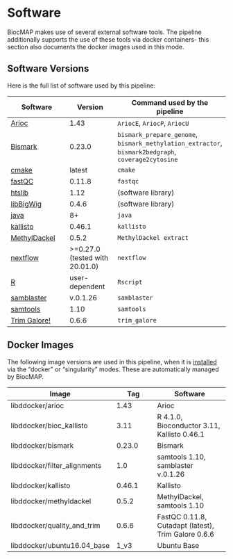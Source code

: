 # Software {#software}

BiocMAP makes use of several external software tools. The pipeline additionally supports the use of these tools via docker containers- this section also documents the docker images used in this mode.

## Software Versions

Here is the full list of software used by this pipeline:
    
Software | Version | Command used by the pipeline |
| ----- | ---- | ------- |
|[Arioc](https://github.com/RWilton/Arioc) | 1.43 | `AriocE`, `AriocP`, `AriocU` |
|[Bismark](https://www.bioinformatics.babraham.ac.uk/projects/bismark/) | 0.23.0 | `bismark_prepare_genome`, `bismark_methylation_extractor`, `bismark2bedgraph`, `coverage2cytosine` |
|[cmake](https://cmake.org/) | latest | `cmake` |
|[fastQC](http://www.bioinformatics.babraham.ac.uk/projects/fastqc) | 0.11.8 | `fastqc` |
|[htslib](http://www.htslib.org/download/) | 1.12 | (software library) |
|[libBigWig](https://github.com/dpryan79/libBigWig) | 0.4.6 | (software library) |
|[java](http://www.oracle.com/technetwork/java/javase/downloads/index.html) | 8+ | `java` |
|[kallisto](https://pachterlab.github.io/kallisto/source) | 0.46.1 | `kallisto` |
|[MethylDackel](https://github.com/dpryan79/MethylDackel) | 0.5.2 | `MethylDackel extract` |
|[nextflow](https://www.nextflow.io/docs/latest/getstarted.html) | >=0.27.0 (tested with 20.01.0) | `nextflow` |
|[R](https://www.r-project.org/) | user-dependent | `Rscript` |
|[samblaster](https://github.com/GregoryFaust/samblaster) | v.0.1.26 | `samblaster` |
|[samtools](http://www.htslib.org/download/) | 1.10 | `samtools` |
|[Trim Galore!](https://www.bioinformatics.babraham.ac.uk/projects/trim_galore/) | 0.6.6 | `trim_galore` |

## Docker Images {#docker-images}

The following image versions are used in this pipeline, when it is [installed](#installation) via the "docker" or "singularity" modes. These are automatically managed by BiocMAP.

| Image | Tag | Software |
| ----- | ---- | ------- |
| libddocker/arioc | 1.43 | Arioc |
| libddocker/bioc_kallisto | 3.11 | R 4.1.0, Bioconductor 3.11, Kallisto 0.46.1 |
| libddocker/bismark | 0.23.0 | Bismark |
| libddocker/filter_alignments | 1.0 | samtools 1.10, samblaster v.0.1.26 |
| libddocker/kallisto | 0.46.1 | Kallisto |
| libddocker/methyldackel | 0.5.2 | MethylDackel, samtools 1.10 |
| libddocker/quality_and_trim | 0.6.6 | FastQC 0.11.8, Cutadapt (latest), Trim Galore 0.6.6 |
| libddocker/ubuntu16.04_base | 1_v3 | Ubuntu Base |
